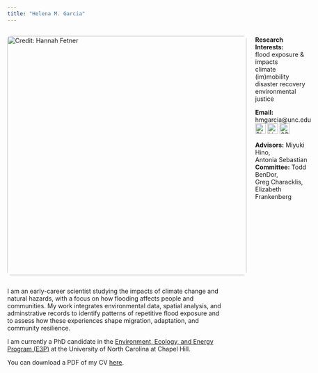 ```yaml
---
title: "Helena M. Garcia"
---
```


::::: {style="display: flex; align-items: flex-start; gap: 20px;"}
::: {style="flex: 0 0 200px;"}
<img src="images/IMG-3236-Original.jpg" alt="Credit: Hannah Fetner" style="width: 550px; border-radius: 8px;"/>
:::

::: {style="flex: 1;"}
**Research Interests:**\
flood exposure & impacts\
climate (im)mobility\
disaster recovery\
environmental justice

**Email:** hmgarcia\@unc.edu\
[![Bluesky](images/bluesky_icon.png){width="24px"}](https://bsky.app/profile/hmgarciaaa.bsky.social) [![LinkedIn](images/linkedin_icon.png){width="24px"}](https://www.linkedin.com/in/helena-garcia-7a291b119/) [![ORCID](images/orcid_icon.png){width="24px"}](https://orcid.org/0009-0008-3189-1658)

**Advisors:** Miyuki Hino,\
Antonia Sebastian\
**Committee:** Todd BenDor,\
Greg Characklis,\
Elizabeth Frankenberg
:::
:::::

I am an early-career scientist studying the impacts of climate change and natural hazards, with a focus on how flooding affects people and communities. My work integrates environmental data, spatial analysis, and adminstrative records to identify patterns of repetitive flood exposure and to assess how these experiences shape migration, adaptation, and community resilience.

I am currently a PhD candidate in the [Environment, Ecology, and Energy Program (E3P)](https://e3p.unc.edu/) at the University of North Carolina at Chapel Hill.


You can download a PDF of my CV [here](cv/Garcia_CV_20250913.pdf).
